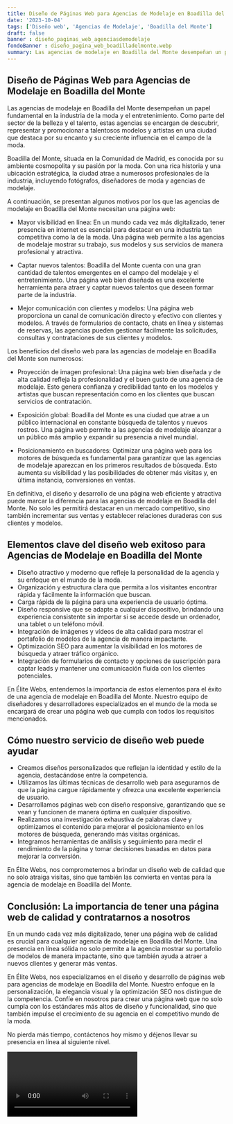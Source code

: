 ```yaml
---
title: Diseño de Páginas Web para Agencias de Modelaje en Boadilla del Monte
date: '2023-10-04'
tags: ['Diseño web', 'Agencias de Modelaje', 'Boadilla del Monte']
draft: false
banner : diseño_paginas_web_agenciasdemodelaje
fondoBanner : diseño_pagina_web_boadilladelmonte.webp
summary: Las agencias de modelaje en Boadilla del Monte desempeñan un papel fundamental en la industria de la moda y el entretenimiento. Como parte del sector de la belleza y el talento, estas agencias se encargan de descubrir, representar y promocionar a talentosos modelos y artistas en una ciudad que destaca por su encanto y su creciente influencia en el campo de la moda.
---
```


## Diseño de Páginas Web para Agencias de Modelaje en Boadilla del Monte

Las agencias de modelaje en Boadilla del Monte desempeñan un papel fundamental en la industria de la moda y el entretenimiento. Como parte del sector de la belleza y el talento, estas agencias se encargan de descubrir, representar y promocionar a talentosos modelos y artistas en una ciudad que destaca por su encanto y su creciente influencia en el campo de la moda.

Boadilla del Monte, situada en la Comunidad de Madrid, es conocida por su ambiente cosmopolita y su pasión por la moda. Con una rica historia y una ubicación estratégica, la ciudad atrae a numerosos profesionales de la industria, incluyendo fotógrafos, diseñadores de moda y agencias de modelaje.

A continuación, se presentan algunos motivos por los que las agencias de modelaje en Boadilla del Monte necesitan una página web:

- Mayor visibilidad en línea: En un mundo cada vez más digitalizado, tener presencia en internet es esencial para destacar en una industria tan competitiva como la de la moda. Una página web permite a las agencias de modelaje mostrar su trabajo, sus modelos y sus servicios de manera profesional y atractiva.

- Captar nuevos talentos: Boadilla del Monte cuenta con una gran cantidad de talentos emergentes en el campo del modelaje y el entretenimiento. Una página web bien diseñada es una excelente herramienta para atraer y captar nuevos talentos que deseen formar parte de la industria.

- Mejor comunicación con clientes y modelos: Una página web proporciona un canal de comunicación directo y efectivo con clientes y modelos. A través de formularios de contacto, chats en línea y sistemas de reservas, las agencias pueden gestionar fácilmente las solicitudes, consultas y contrataciones de sus clientes y modelos.

Los beneficios del diseño web para las agencias de modelaje en Boadilla del Monte son numerosos:

- Proyección de imagen profesional: Una página web bien diseñada y de alta calidad refleja la profesionalidad y el buen gusto de una agencia de modelaje. Esto genera confianza y credibilidad tanto en los modelos y artistas que buscan representación como en los clientes que buscan servicios de contratación.

- Exposición global: Boadilla del Monte es una ciudad que atrae a un público internacional en constante búsqueda de talentos y nuevos rostros. Una página web permite a las agencias de modelaje alcanzar a un público más amplio y expandir su presencia a nivel mundial.

- Posicionamiento en buscadores: Optimizar una página web para los motores de búsqueda es fundamental para garantizar que las agencias de modelaje aparezcan en los primeros resultados de búsqueda. Esto aumenta su visibilidad y las posibilidades de obtener más visitas y, en última instancia, conversiones en ventas.

En definitiva, el diseño y desarrollo de una página web eficiente y atractiva puede marcar la diferencia para las agencias de modelaje en Boadilla del Monte. No solo les permitirá destacar en un mercado competitivo, sino también incrementar sus ventas y establecer relaciones duraderas con sus clientes y modelos.

<GifSeo />

<Cta />

## Elementos clave del diseño web exitoso para Agencias de Modelaje en Boadilla del Monte

- Diseño atractivo y moderno que refleje la personalidad de la agencia y su enfoque en el mundo de la moda.
- Organización y estructura clara que permita a los visitantes encontrar rápida y fácilmente la información que buscan.
- Carga rápida de la página para una experiencia de usuario óptima.
- Diseño responsive que se adapte a cualquier dispositivo, brindando una experiencia consistente sin importar si se accede desde un ordenador, una tablet o un teléfono móvil.
- Integración de imágenes y vídeos de alta calidad para mostrar el portafolio de modelos de la agencia de manera impactante.
- Optimización SEO para aumentar la visibilidad en los motores de búsqueda y atraer tráfico orgánico.
- Integración de formularios de contacto y opciones de suscripción para captar leads y mantener una comunicación fluida con los clientes potenciales.

En Élite Webs, entendemos la importancia de estos elementos para el éxito de una agencia de modelaje en Boadilla del Monte. Nuestro equipo de diseñadores y desarrolladores especializados en el mundo de la moda se encargará de crear una página web que cumpla con todos los requisitos mencionados.

## Cómo nuestro servicio de diseño web puede ayudar

- Creamos diseños personalizados que reflejan la identidad y estilo de la agencia, destacándose entre la competencia.
- Utilizamos las últimas técnicas de desarrollo web para asegurarnos de que la página cargue rápidamente y ofrezca una excelente experiencia de usuario.
- Desarrollamos páginas web con diseño responsive, garantizando que se vean y funcionen de manera óptima en cualquier dispositivo.
- Realizamos una investigación exhaustiva de palabras clave y optimizamos el contenido para mejorar el posicionamiento en los motores de búsqueda, generando más visitas orgánicas.
- Integramos herramientas de análisis y seguimiento para medir el rendimiento de la página y tomar decisiones basadas en datos para mejorar la conversión.

En Élite Webs, nos comprometemos a brindar un diseño web de calidad que no solo atraiga visitas, sino que también las convierta en ventas para la agencia de modelaje en Boadilla del Monte.

## Conclusión: La importancia de tener una página web de calidad y contratarnos a nosotros

En un mundo cada vez más digitalizado, tener una página web de calidad es crucial para cualquier agencia de modelaje en Boadilla del Monte. Una presencia en línea sólida no solo permite a la agencia mostrar su portafolio de modelos de manera impactante, sino que también ayuda a atraer a nuevos clientes y generar más ventas.

En Élite Webs, nos especializamos en el diseño y desarrollo de páginas web para agencias de modelaje en Boadilla del Monte. Nuestro enfoque en la personalización, la elegancia visual y la optimización SEO nos distingue de la competencia. Confíe en nosotros para crear una página web que no solo cumpla con los estándares más altos de diseño y funcionalidad, sino que también impulse el crecimiento de su agencia en el competitivo mundo de la moda.

No pierda más tiempo, contáctenos hoy mismo y déjenos llevar su presencia en línea al siguiente nivel.

<Video />

<CtaBot job='Agencias de Modelaje' city='Boadilla del Monte'/>

<Gmaps query='Boadilla del Monte+españa+maps' />